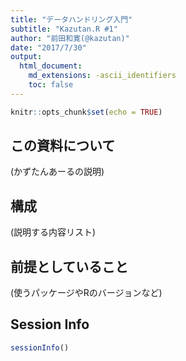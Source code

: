 ```yaml
---
title: "データハンドリング入門"
subtitle: "Kazutan.R #1"
author: "前田和寛(@kazutan)"
date: "2017/7/30"
output:
  html_document:
    md_extensions: -ascii_identifiers
    toc: false
---
```


```r
knitr::opts_chunk$set(echo = TRUE)

```

## この資料について

(かずたんあーるの説明)

## 構成

(説明する内容リスト)

## 前提としていること

(使うパッケージやRのバージョンなど)

## Session Info

```r
sessionInfo()
```


